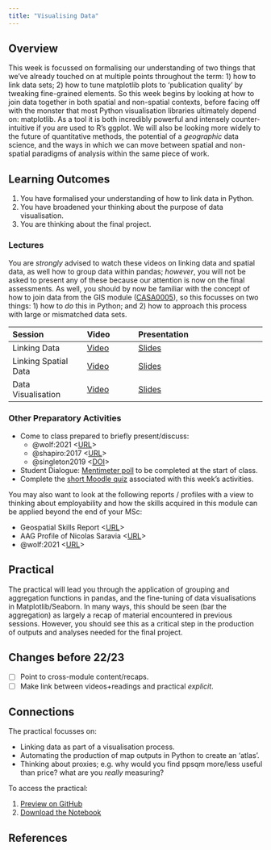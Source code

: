 ```yaml
---
title: "Visualising Data"
---
```


## Overview

This week is focussed on formalising our understanding of two things that we've already touched on at multiple points throughout the term: 1) how to link data sets; 2) how to tune matplotlib plots to 'publication quality' by tweaking fine-grained elements. So this week begins by looking at how to join data together in both spatial and non-spatial contexts, before facing off with the monster that most Python visualisation libraries ultimately depend on: matplotlib. As a tool it is both incredibly powerful and intensely counter-intuitive if you are used to R's ggplot. We will also be looking more widely to the future of quantitative methods, the potential of a *geographic* data science, and the ways in which we can move between spatial and non-spatial paradigms of analysis within the same piece of work.

::: {.callout-important}
## Learning Outcomes

1. You have formalised your understanding of how to link data in Python.
2. You have broadened your thinking about the purpose of data visualisation.
3. You are thinking about the final project.
::: 

### Lectures

You are *strongly* advised to watch these videos on linking data and spatial data, as well how to group data within pandas; *however*, you will not be asked to present any of these because our attention is now on the final assessments. As well, you should by now be familiar with the concept of how to join data from the GIS module ([CASA0005](https://andrewmaclachlan.github.io/CASA0005repo/)), so this focusses on two things: 1) how to *do* this in Python; and 2) how to approach this process with large or mismatched data sets.

| Session | Video | Presentation | 
| :------ | :---- | :----------- | 
| Linking Data | [Video]({{< var vids.linking >}}) | [Slides](../lectures/9.1-Linking_Data.qmd) | 
| Linking Spatial Data | [Video]({{< var vids.linkingsp >}}) | [Slides](../lectures/9.2-Linking_Spatial_Data.qmd) | 
| Data Visualisation | [Video]({{< var vids.visualising >}}) | [Slides](../lectures/9.4-Visualising_Data.qmd) | 

### Other Preparatory Activities

- Come to class prepared to briefly present/discuss:
  - @wolf:2021 <[URL](https://journals.sagepub.com/doi/10.1177/0309132520924722)>
  - @shapiro:2017 <[URL](https://medium.com/topos-ai/rethinking-distance-in-new-york-city-d17212d24919)>
  - @singleton2019 <[DOI](https://doi.org/10.1111/gean.12194)>
- Student Dialogue: [Mentimeter poll](https://moodle.ucl.ac.uk/mod/url/view.php?id=4389765&forceview=1) to be completed at the start of class.
- Complete the [short Moodle quiz]({{< var quiz.week9 >}}) associated with this week's activities.

You may also want to look at the following reports / profiles with a view to thinking about employability and how the skills acquired in this module can be applied beyond the end of your MSc:

- Geospatial Skills Report <[URL](https://www.gov.uk/government/publications/demand-for-geospatial-skills-report-for-the-geospatial-commission)>
- AAG Profile of Nicolas Saravia <[URL](https://www.aag.org/profile/nicolas-saravia/)>
- @wolf:2021 <[URL](https://doi.org/10.1177%2F0309132520924722)>

## Practical

The practical will lead you through the application of grouping and aggregation functions in pandas, and the fine-tuning of data visualisations in Matplotlib/Seaborn. In many ways, this should be seen (bar the aggregation) as largely a recap of material encountered in previous sessions. However, you should see this as a critical step in the production of outputs and analyses needed for the final project.

:::{.callout-warning}

## Changes before 22/23

- [ ] Point to cross-module content/recaps.
- [ ] Make link between videos+readings and practical *explicit*.

:::

::: {.callout-tip}
## Connections

The practical focusses on:

- Linking data as part of a visualisation process.
- Automating the production of map outputs in Python to create an 'atlas'.
- Thinking about proxies; e.g. why would you find ppsqm more/less useful than price? what are you *really* measuring? 
:::

To access the practical:

1. [Preview on GitHub]({{< var module.prac > >}}practicals/Practical-10-Visualising_Data.ipynb)
2. [Download the Notebook]({{< var module.raw >}}practicals/Practical-10-Visualising_Data.ipynb)

## References 
